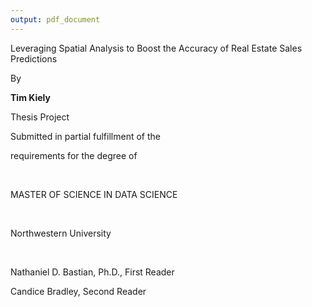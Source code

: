 ```yaml
---
output: pdf_document
---
```


\pagenumbering{gobble}

\titlepage
\center
\vspace{4 cm}
\normalsize
\bf 
The Spatially-Conscious Machine Learning Model:  

\normalsize
Leveraging Spatial Analysis to Boost the Accuracy of Real Estate Sales Predictions

\rm
\normalsize

By 

**Tim Kiely**

Thesis Project 

Submitted in partial fulfillment of the 

requirements for the degree of 

\  

MASTER OF SCIENCE IN DATA SCIENCE

\  

Northwestern University 


\  

Nathaniel D. Bastian, Ph.D., First Reader 

Candice Bradley, Second Reader

